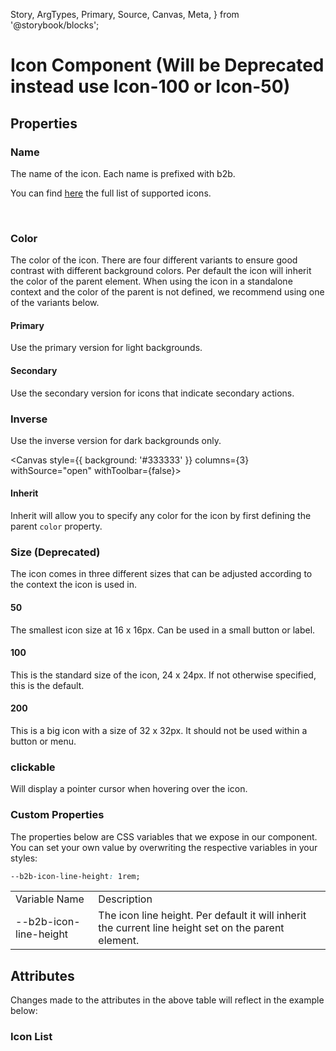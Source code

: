   Story,
  ArgTypes,
  Primary,
  Source,
  Canvas,
  Meta,
} from '@storybook/blocks';


<Meta of={IconStories} />

# Icon Component (Will be Deprecated instead use Icon-100 or Icon-50)

<Canvas columns={3} withSource="open" withToolbar={false}>
  <Story id="components-assets-icon--story-010-primary" />
</Canvas>

## Properties

### Name

The name of the icon. Each name is prefixed with b2b.

You can find [here](#icon-list) the full list of supported icons.

<br />

### Color

The color of the icon. There are four different variants to ensure
good contrast with different background colors. Per default the icon
will inherit the color of the parent element. When using the icon
in a standalone context and the color of the parent is not defined, we recommend
using one of the variants below.

#### Primary

Use the primary version for light backgrounds.

<Canvas columns={3} withSource="open" withToolbar={false}>
  <Story id="components-assets-icon--story-010-primary" />
</Canvas>

#### Secondary

Use the secondary version for icons that indicate secondary actions.

<Canvas columns={3} withSource="open" withToolbar={false}>
  <Story id="components-assets-icon--story-020-secondary" />
</Canvas>

### Inverse

Use the inverse version for dark backgrounds only.

<Canvas
  style={{ background: '#333333' }}
  columns={3}
  withSource="open"
  withToolbar={false}>
  <Story id="components-assets-icon--story-030-inverse" />
</Canvas>

#### Inherit

Inherit will allow you to specify any color for the icon by first defining the parent `color` property.

<Canvas columns={3} withSource="open" withToolbar={false}>
  <Story id="components-assets-icon--story-035-inherit" />
</Canvas>

<Canvas columns={3} withSource="open" withToolbar={false}>
  <Story id="components-assets-icon--story-050-size-100" />
</Canvas>

### Size (Deprecated)

The icon comes in three different sizes that can be adjusted according
to the context the icon is used in.

#### 50

The smallest icon size at 16 x 16px. Can be used in a small button or label.

#### 100

This is the standard size of the icon, 24 x 24px. If not otherwise specified, this is the default.

#### 200

This is a big icon with a size of 32 x 32px. It should not be used within
a button or menu.

### clickable

Will display a pointer cursor when hovering over the icon.

### Custom Properties

The properties below are CSS variables that we expose in our component. You can set your own value by overwriting the respective variables
in your styles:

```css
--b2b-icon-line-height: 1rem;
```

<table>
  <tr>
    <td>Variable Name</td>
    <td>Description</td>
  </tr>
  <tr>
    <td>--b2b-icon-line-height</td>
    <td>
      The icon line height. Per default it will inherit the current line height
      set on the parent element.
    </td>
  </tr>
</table>

## Attributes

<ArgTypes of={IconStories} />
Changes made to the attributes in the above table will reflect in the example below:
<Primary />

### Icon List

<Canvas of={IconStories.story070AllIcons} />
